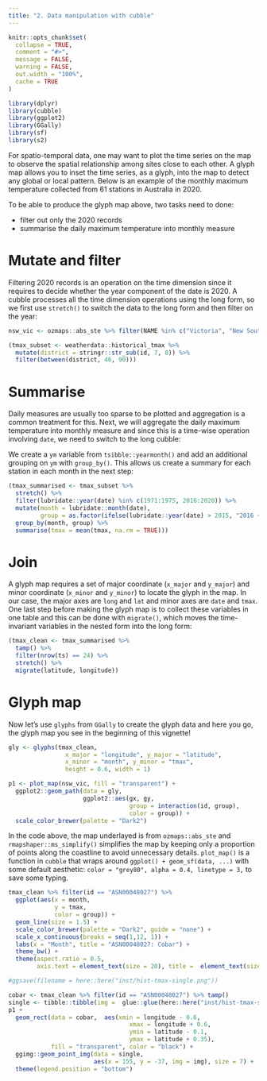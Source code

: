 ```yaml
---
title: "2. Data manipulation with cubble"
---
```


```r
knitr::opts_chunk$set(
  collapse = TRUE,
  comment = "#>",
  message = FALSE, 
  warning = FALSE,
  out.width = "100%", 
  cache = TRUE
)
```

```r
library(dplyr)
library(cubble)
library(ggplot2)
library(GGally)
library(sf)
library(s2)
```

For spatio-temporal data, one may want to plot the time series on the map to observe the spatial relationship among sites close to each other. A glyph map allows you to inset the time series, as a glyph, into the map to detect any global or local pattern. Below is an example of the monthly maximum temperature collected from 61 stations in Australia in 2020.


To be able to produce the glyph map above, two tasks need to done: 

  - filter out only the 2020 records
  - summarise the daily maximum temperature into monthly measure

# Mutate and filter

Filtering 2020 records is an operation on the time dimension since it requires to decide whether the year component of the date is 2020. A cubble processes all the time dimension operations using the long form, so we first use `stretch()` to switch the data to the long form and then filter on the year:

```r
nsw_vic <- ozmaps::abs_ste %>% filter(NAME %in% c("Victoria", "New South Wales")) 

(tmax_subset <- weatherdata::historical_tmax %>% 
  mutate(district = stringr::str_sub(id, 7, 8)) %>% 
  filter(between(district, 46, 90)))
```

# Summarise

Daily measures are usually too sparse to be plotted and aggregation is a common treatment for this. Next, we will aggregate the daily maximum temperature into monthly measure and since this is a time-wise operation involving `date`, we need to switch to the long cubble:

We create a `ym` variable from `tsibble::yearmonth()` and add an additional grouping on `ym` with `group_by()`. This allows us create a summary for each station in each month in the next step: 

```r
(tmax_summarised <- tmax_subset %>% 
  stretch() %>% 
  filter(lubridate::year(date) %in% c(1971:1975, 2016:2020)) %>% 
  mutate(month = lubridate::month(date),
         group = as.factor(ifelse(lubridate::year(date) > 2015, "2016 ~ 2020", "1971 ~ 1975"))) %>% 
  group_by(month, group) %>% 
  summarise(tmax = mean(tmax, na.rm = TRUE)))
```



# Join

A glyph map requires a  set of major coordinate (`x_major` and `y_major`) and minor coordinate (`x_minor` and `y_minor`) to locate the glyph in the map. In our case, the major axes are `long` and `lat` and minor axes are `date` and `tmax`. One last step before making the glyph map is to collect these variables in one table and this can be done with `migrate()`, which moves the time-invariant variables in the nested form into the long form: 

```r
(tmax_clean <- tmax_summarised %>% 
  tamp() %>% 
  filter(nrow(ts) == 24) %>% 
  stretch() %>% 
  migrate(latitude, longitude))
```


# Glyph map

Now let's use `glyphs` from `GGally` to create the glyph data and here you go, the glyph map you see in the beginning of this vignette!

```r
gly <- glyphs(tmax_clean,
                x_major = "longitude", y_major = "latitude", 
                x_minor = "month", y_minor = "tmax", 
                height = 0.6, width = 1)

p1 <- plot_map(nsw_vic, fill = "transparent") + 
  ggplot2::geom_path(data = gly, 
                     ggplot2::aes(gx, gy, 
                                  group = interaction(id, group),
                                  color = group)) + 
  scale_color_brewer(palette = "Dark2")
```


In the code above, the map underlayed is from `ozmaps::abs_ste` and `rmapshaper::ms_simplify()`  simplifies the map by keeping only a proportion of points along the coastline to avoid unnecessary details. `plot_map()` is a function in `cubble` that wraps around `ggplot() + geom_sf(data, ...)` with some default aesthetic: `color = "grey80", alpha = 0.4, linetype = 3,` to save some typing. 

```r
tmax_clean %>% filter(id == "ASN00048027") %>% 
  ggplot(aes(x = month, 
             y = tmax, 
             color = group)) + 
  geom_line(size = 1.5) +
  scale_color_brewer(palette = "Dark2", guide = "none") +
  scale_x_continuous(breaks = seq(1,12, 1)) + 
  labs(x = "Month", title = "ASN00048027: Cobar") + 
  theme_bw() + 
  theme(aspect.ratio = 0.5, 
        axis.text = element_text(size = 20), title =  element_text(size = 20))

#ggsave(filename = here::here("inst/hist-tmax-single.png"))
```

```r
cobar <- tmax_clean %>% filter(id == "ASN00048027") %>% tamp()
single <- tibble::tibble(img =  glue::glue(here::here("inst/hist-tmax-single.png")))
p1 +
  geom_rect(data = cobar,  aes(xmin = longitude - 0.6, 
                                  xmax = longitude + 0.6, 
                                  ymin = latitude - 0.1,
                                  ymax = latitude + 0.35), 
            fill = "transparent", color = "black") + 
  ggimg::geom_point_img(data = single, 
                        aes(x = 155, y = -37, img = img), size = 7) + 
  theme(legend.position = "bottom")
```

